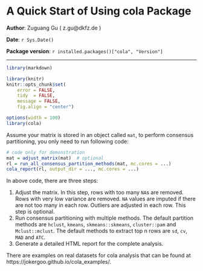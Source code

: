 <!--
%\VignetteEngine{knitr}
%\VignetteIndexEntry{1. A Quick Start of Using cola Package}
-->

A Quick Start of Using cola Package
=============================================================

**Author**: Zuguang Gu ( z.gu@dkfz.de )

**Date**: `r Sys.Date()`

**Package version**: `r installed.packages()["cola", "Version"]`

-------------------------------------------------------------

```r
library(markdown)

library(knitr)
knitr::opts_chunk$set(
    error = FALSE,
    tidy  = FALSE,
    message = FALSE,
    fig.align = "center")

options(width = 100)
library(cola)
```

Assume your matrix is stored in an object called `mat`, to perform consensus partitioning,
you only need to run following code:

```r
# code only for demonstration
mat = adjust_matrix(mat)  # optional
rl = run_all_consensus_partition_methods(mat, mc.cores = ...)
cola_report(rl, output_dir = ..., mc.cores = ...)
```

In above code, there are three steps:

1. Adjust the matrix. In this step, rows with too many `NA`s are removed. Rows with very low variance
are removed. `NA` values are imputed if there are not too many in each row. Outliers are adjusted in each
row. This step is optional.
2. Run consensus partitioning with multiple methods. The default partition methods are `hclust`,
`kmeans`, `skmeans::skmeans`, `cluster::pam` and `Mclust::mclust`. The default methods to
extract top n rows are `sd`, `cv`, `MAD` and `ATC`.
3. Generate a detailed HTML report for the complete analysis.

There are examples on real datasets for cola analysis that can be found at https://jokergoo.github.io/cola_examples/.
